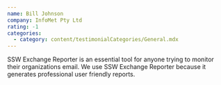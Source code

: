 ```yaml
---
name: Bill Johnson
company: InfoMet Pty Ltd
rating: -1
categories:
  - category: content/testimonialCategories/General.mdx
---
```


SSW Exchange Reporter is an essential tool for anyone trying to monitor their organizations email. We use SSW Exchange Reporter because it generates professional user friendly reports.
